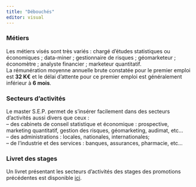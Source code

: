 ```yaml
---
title: "Débouchés"
editor: visual
---
```


### Métiers

Les métiers visés sont très variés : chargé d'études statistiques ou économiques ; data-miner ; gestionnaire de risques ; géomarketeur ; économètre ; analyste financier ; marketeur quantitatif.\
La rémunération moyenne annuelle brute constatée pour le premier emploi est **32 K€** et le délai d'attente pour ce premier emploi est généralement inférieur à **6 mois**.\

### Secteurs d'activités

Le master S.E.P. permet de s'insérer facilement dans des secteurs d'activités aussi divers que ceux :\
-- des cabinets de conseil statistique et économique : prospective, marketing quantitatif, gestion des risques, géomarketing, audimat, etc...\
-- des administrations : locales, nationales, internationales;\
-- de l'industrie et des services : banques, assurances, pharmacie, etc...

### Livret des stages 

Un livret présentant les secteurs d'activités des stages des promotions précédentes est disponible [ici](https://livret-des-stages.quarto.pub/livret-des-stage/).
